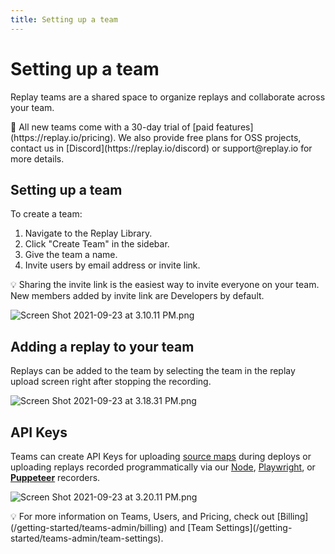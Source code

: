 ```yaml
---
title: Setting up a team
---
```


# Setting up a team

Replay teams are a shared space to organize replays and collaborate across your team.

<Callout type="info" emoji="👉">
🙌 All new teams come with a 30-day trial of [paid features](https://replay.io/pricing). We also provide free plans for OSS projects, contact us in [Discord](https://replay.io/discord) or support@replay.io for more details.

</Callout>

## Setting up a team

To create a team:

1. Navigate to the Replay Library.
2. Click "Create Team" in the sidebar.
3. Give the team a name.
4. Invite users by email address or invite link.

<Callout type="info" emoji="👉">
💡 Sharing the invite link is the easiest way to invite everyone on your team. New members added by invite link are Developers by default.

</Callout>

![Screen Shot 2021-09-23 at 3.10.11 PM.png](/images/Screen_Shot_2021-09-23_at_3.10.11_PM_atbsr.png)

## Adding a replay to your team

Replays can be added to the team by selecting the team in the replay upload screen right after stopping the recording.

![Screen Shot 2021-09-23 at 3.18.31 PM.png](/images/Screen_Shot_2021-09-23_at_3.18.31_PM_nqrrs.png)

## API Keys

Teams can create API Keys for uploading [source maps](/getting-started/teams-admin/uploading-source-maps) during deploys or uploading replays recorded programmatically via our [Node](/reference-guide/recording/replay-node-(experimental)), [Playwright](/test-suites/playwright/installation), or **[Puppeteer](/test-suites/puppeteer)** recorders.

![Screen Shot 2021-09-23 at 3.20.11 PM.png](/images/Screen_Shot_2021-09-23_at_3.20.11_PM_nyhuz.png)

<Callout type="info" emoji="👉">
💡 For more information on Teams, Users, and Pricing, check out [Billing](/getting-started/teams-admin/billing) and [Team Settings](/getting-started/teams-admin/team-settings).

</Callout>